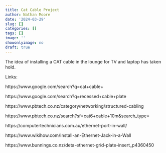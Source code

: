```yaml
---
title: Cat Cable Project
author: Nathan Moore
date: '2024-03-29'
slug: []
categories: []
tags: []
image: ''
showonlyimage: no
draft: true
---
```


The idea of installing a CAT cable in the lounge for TV and laptop has taken hold. 

<!--more-->

Links:

https://www.google.com/search?q=cat+cable+

https://www.google.com/search?q=recessed+cable+plate

https://www.pbtech.co.nz/category/networking/structured-cabling

https://www.pbtech.co.nz/search?sf=cat6+cable+10m&search_type=

https://computertechnicians.com.au/ethernet-port-in-wall/

https://www.wikihow.com/Install-an-Ethernet-Jack-in-a-Wall

https://www.bunnings.co.nz/deta-ethernet-grid-plate-insert_p4360450

